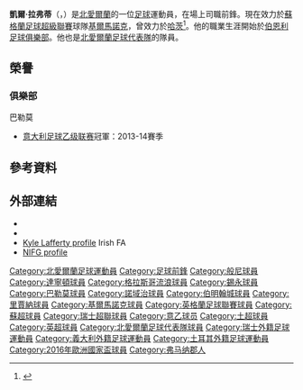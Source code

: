 {{noteTA
|G1=football
|G2=uefa
|G3=EPL
|G4=SPL
|G5=意甲
|1=zh-hans:拉弗蒂;zh-hk:拉菲迪;
}}
{{Infobox football biography
| name = 凱爾·拉弗蒂<br />Kyle Lafferty
| image = Kyle Lafferty 2012.jpg
| image_size = 180
| caption = 
| fullname = Kyle Joseph George Lafferty<ref name=TFF>{{cite web |url=http://www.tff.org.tr/Default.aspx?pageId=526&kisiId=1777768 |title=Kyle Joseph George Lafferty |publisher=Turkish Football Federation |accessdate=24 March 2016 |archive-date=2016-04-05 |archive-url=https://web.archive.org/web/20160405145823/http://www.tff.org.tr/Default.aspx?pageId=526&kisiId=1777768 |dead-url=no }}</ref>
| birth_date = {{birth date and age|1987|9|16}}<ref name=IFAprofile>{{cite web |url=http://www.irishfa.com/international/squad-profiles/profile/2057/senior/kyle-lafferty-forward/ |title=Profile of Kyle Lafferty |publisher=Irish Football Association |accessdate=2016-03-25 |deadurl=yes |archiveurl=https://web.archive.org/web/20160319221847/http://irishfa.com/international/squad-profiles/profile/2057/senior/kyle-lafferty-forward |archivedate=2016-03-19 }}</ref>
| birth_place = {{NIR}}[[恩尼斯基林|恩尼斯基林]]<ref name=IFAprofile/>
| height = {{height|ft=6|in=4}}<ref name=IFAprofile/>
| position = [[前鋒|前鋒]]
| currentclub = [[基马诺克足球俱乐部|基爾馬諾克]]
| clubnumber = 28
| youthyears1 = 2004–2005
| youthclubs1 = [[伯恩利足球俱乐部|般尼]]
| years1 = 2005–2008
| clubs1 = [[伯恩利足球俱乐部|般尼]]
| caps1 = 83
| goals1 = 10
| years2 = 2006
| clubs2 = → [[达灵顿足球俱乐部|達靈頓]] (loan)
| caps2 = 9
| goals2 = 3
| years3 = 2008–2012
| clubs3 = [[流浪者足球俱樂部|格拉斯哥流浪]]
| caps3 = 104
| goals3 = 31
| years4 = 2012–2013
| clubs4 = [[錫永足球俱樂部|錫永]]
| caps4 = 25
| goals4 = 5
| years5 = 2013–2014
| clubs5 = [[巴勒莫足球俱樂部|巴勒莫]]
| caps5 = 34
| goals5 = 11
| years6 = 2014–2017
| clubs6 = [[诺里奇城足球俱乐部|諾域治]]
| caps6 = 31
| goals6 = 2
| years7 = 2015
| clubs7 = → Çaykur Rizespor (loan)
| caps7 = 14
| goals7 = 2
| years8 = 2016
| clubs8 = → [[伯明翰足球會|伯明翰]] (loan)
| caps8 = 6
| goals8 = 1
| years9 = 2017–2018
| clubs9 = [[哈茨足球俱乐部|赫斯]]
| caps9 = 37
| goals9 = 13
| years10 = 2018–2019
| clubs10 = [[流浪者足球俱樂部|流浪者]]
| caps10 = 19
| goals10 = 4
| years11 = 2019
| clubs11 = [[薩普斯堡08足球會|薩普斯堡]]
| caps11 = 9
| goals11 = 1
| clubs12 = [[桑德兰足球俱乐部|桑德兰]]
| years12 = 2020
| caps12 = 11
| goals12 = 2
| clubs13 = [[雷吉納足球俱樂部|雷吉納]]
| years13 = 2020–2021
| caps13 = 9
| goals13 = 1
| clubs14 = [[基马诺克足球俱乐部|基爾馬諾克]]
| years14 = 2021–
| caps14 = 4
| goals14 = 3
| nationalyears1 = 
| nationalteam1 = 北愛爾蘭U17
| nationalcaps1 = 5
| nationalgoals1 = 0
| nationalyears2 = 
| nationalteam2 = 北愛爾蘭U19
| nationalcaps2 = 6
| nationalgoals2 = 1
| nationalyears3 = 2006
| nationalteam3 = [[北愛爾蘭21歲以下足球代表隊|北愛爾蘭U21]]
| nationalcaps3 = 2
| nationalgoals3 = 0
| nationalyears4 = 2006–
| nationalteam4 = [[北愛爾蘭足球代表隊|北愛爾蘭]]
| nationalcaps4 = 81
| nationalgoals4 = 20
| club-update = 2021年3月20日
| nationalteam-update = 2021年3月28日
}}

'''凱爾·拉弗蒂'''（'''{{lang-en|Kyle Lafferty}}'''，{{bd|1987年|2月16日}}）是[[北愛爾蘭|北愛爾蘭]]的一位[[足球|足球]]運動員，在場上司職前鋒。現在效力於[[蘇格蘭足球超級聯賽|蘇格蘭足球超級聯賽]]球隊[[基马诺克足球俱乐部|基爾馬諾克]]，曾效力於[[哈茨足球俱乐部|哈茨]]<ref>{{cite news|url=http://www.bbc.com/sport/0/football/28062950|title=Norwich City sign Kyle Lafferty from Palermo|publisher=BBC Sport|date=2014-06-27|accessdate=2015-05-16|archive-date=2015-08-26|archive-url=https://web.archive.org/web/20150826214156/http://www.bbc.com/sport/0/football/28062950|dead-url=no}}</ref>。他的職業生涯開始於[[伯恩利足球俱樂部|伯恩利足球俱樂部]]。他也是[[北愛爾蘭足球代表隊|北愛爾蘭足球代表隊]]的隊員。

== 榮譽 ==
=== 俱樂部 ===
;{{flagicon|ITA}} 巴勒莫
*[[意大利足球乙级联赛|意大利足球乙级联赛]]冠軍：2013-14賽季

==參考資料==
{{reflist}}

==外部連結==
{{commons category|Kyle Lafferty}}
* {{soccerway}}
* {{soccerbase|id=41614|name=Kyle Lafferty}}
* [https://web.archive.org/web/20080519115700/http://www.irishfa.com/squad-profiles/2057/senior/kyle-lafferty-forward/ Kyle Lafferty profile] Irish FA
* [http://nifootball.blogspot.com/2007/01/kyle-lafferty.html NIFG profile]{{Wayback|url=http://nifootball.blogspot.com/2007/01/kyle-lafferty.html |date=20141223201124 }}

{{2016年歐洲國家盃北愛爾蘭參賽名單}}

{{DEFAULTSORT:Lafferty, Kyle}}
[[Category:北愛爾蘭足球運動員|Category:北愛爾蘭足球運動員]]
[[Category:足球前鋒|Category:足球前鋒]]
[[Category:般尼球員|Category:般尼球員]]
[[Category:達寧頓球員|Category:達寧頓球員]]
[[Category:格拉斯哥流浪球員|Category:格拉斯哥流浪球員]]
[[Category:錫永球員|Category:錫永球員]]
[[Category:巴勒莫球員|Category:巴勒莫球員]]
[[Category:諾域治球員|Category:諾域治球員]]
[[Category:伯明翰城球員|Category:伯明翰城球員]]
[[Category:里賈納球員|Category:里賈納球員]]
[[Category:基爾馬諾克球員|Category:基爾馬諾克球員]]
[[Category:英格蘭足球聯賽球員|Category:英格蘭足球聯賽球員]]
[[Category:蘇超球員|Category:蘇超球員]]
[[Category:瑞士超聯球員|Category:瑞士超聯球員]]
[[Category:意乙球员|Category:意乙球员]]
[[Category:土超球員|Category:土超球員]]
[[Category:英超球員|Category:英超球員]]
[[Category:北愛爾蘭足球代表隊球員|Category:北愛爾蘭足球代表隊球員]]
[[Category:瑞士外籍足球運動員|Category:瑞士外籍足球運動員]]
[[Category:義大利外籍足球運動員|Category:義大利外籍足球運動員]]
[[Category:土耳其外籍足球運動員|Category:土耳其外籍足球運動員]]
[[Category:2016年歐洲國家盃球員|Category:2016年歐洲國家盃球員]]
[[Category:弗马纳郡人|Category:弗马纳郡人]]